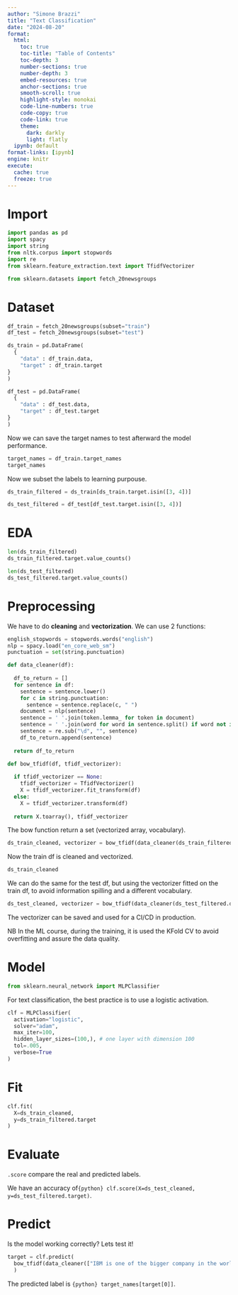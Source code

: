 ```yaml
---
author: "Simone Brazzi"
title: "Text Classification"
date: "2024-08-20"
format:
  html:
    toc: true
    toc-title: "Table of Contents"
    toc-depth: 3
    number-sections: true
    number-depth: 3
    embed-resources: true
    anchor-sections: true
    smooth-scroll: true
    highlight-style: monokai
    code-line-numbers: true
    code-copy: true
    code-link: true
    theme:
      dark: darkly
      light: flatly
  ipynb: default
format-links: [ipynb]
engine: knitr
execute:
  cache: true
  freeze: true
---
```


# Import

```python
import pandas as pd
import spacy
import string
from nltk.corpus import stopwords
import re
from sklearn.feature_extraction.text import TfidfVectorizer

from sklearn.datasets import fetch_20newsgroups
```

# Dataset

```python
df_train = fetch_20newsgroups(subset="train")
df_test = fetch_20newsgroups(subset="test")
```

```python
ds_train = pd.DataFrame(
  {
    "data" : df_train.data,
    "target" : df_train.target
}
)

df_test = pd.DataFrame(
  {
    "data" : df_test.data,
    "target" : df_test.target
}
) 
```

Now we can save the target names to test afterward the model performance.

```python
target_names = df_train.target_names
target_names
```

Now we subset the labels to learning purpouse.

```python
ds_train_filtered = ds_train[ds_train.target.isin([3, 4])]

ds_test_filtered = df_test[df_test.target.isin([3, 4])]
```

# EDA

```python
len(ds_train_filtered)
ds_train_filtered.target.value_counts()
```

```python
len(ds_test_filtered)
ds_test_filtered.target.value_counts()
```

# Preprocessing

We have to do **cleaning** and **vectorization**. We can use 2 functions:

```python
english_stopwords = stopwords.words("english")
nlp = spacy.load("en_core_web_sm")
punctuation = set(string.punctuation)

def data_cleaner(df):
  
  df_to_return = []
  for sentence in df:
    sentence = sentence.lower()
    for c in string.punctuation:
      sentence = sentence.replace(c, " ")
    document = nlp(sentence)
    sentence = ' '.join(token.lemma_ for token in document)
    sentence = ' '.join(word for word in sentence.split() if word not in english_stopwords)
    sentence = re.sub("\d", "", sentence)
    df_to_return.append(sentence)
    
  return df_to_return

def bow_tfidf(df, tfidf_vectorizer):
  
  if tfidf_vectorizer == None:
    tfidf_vectorizer = TfidfVectorizer()
    X = tfidf_vectorizer.fit_transform(df)
  else:
    X = tfidf_vectorizer.transform(df)
  
  return X.toarray(), tfidf_vectorizer
```

The bow function return a set (vectorized array, vocabulary).

```python
ds_train_cleaned, vectorizer = bow_tfidf(data_cleaner(ds_train_filtered.data), tfidf_vectorizer=None)
```

Now the train df is cleaned and vectorized.

```python
ds_train_cleaned
```

We can do the same for the test df, but using the vectorizer fitted on the train df, to avoid information spilling and a different vocabulary.

```python
ds_test_cleaned, vectorizer = bow_tfidf(data_cleaner(ds_test_filtered.data), tfidf_vectorizer=vectorizer)
```

The vectorizer can be saved and used for a CI/CD in production.

NB In the ML course, during the training, it is used the KFold CV to avoid overfitting and assure the data quality.

# Model

```python
from sklearn.neural_network import MLPClassifier
```

For text classification, the best practice is to use a logistic activation.

```python
clf = MLPClassifier(
  activation="logistic",
  solver="adam",
  max_iter=100,
  hidden_layer_sizes=(100,), # one layer with dimension 100
  tol=.005,
  verbose=True
)
```

# Fit

```python
clf.fit(
  X=ds_train_cleaned,
  y=ds_train_filtered.target
)
```

# Evaluate

`.score` compare the real and predicted labels.

We have an accuracy of`{python} clf.score(X=ds_test_cleaned, y=ds_test_filtered.target)`.


# Predict

Is the model working correctly? Lets test it!

```python
target = clf.predict(
  bow_tfidf(data_cleaner(["IBM is one of the bigger company in the world!"]), vectorizer)[0]
  )
```

The predicted label is `{python} target_names[target[0]]`.
